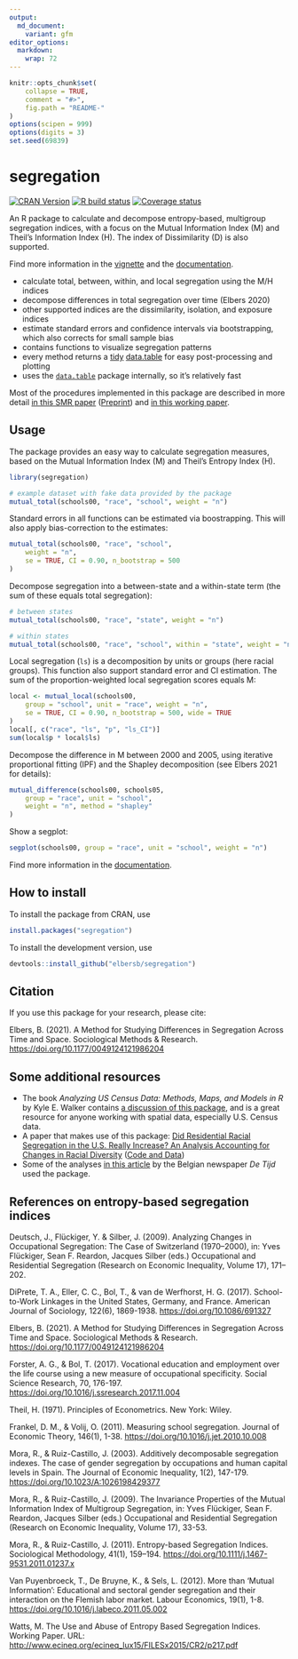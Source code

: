 ```yaml
---
output:
  md_document:
    variant: gfm
editor_options: 
  markdown: 
    wrap: 72
---
```


<!-- README.md is generated from README.Rmd. Please edit that file -->

```r
knitr::opts_chunk$set(
    collapse = TRUE,
    comment = "#>",
    fig.path = "README-"
)
options(scipen = 999)
options(digits = 3)
set.seed(69839)
```

# segregation

[![CRAN
Version](https://www.r-pkg.org/badges/version/segregation)](https://CRAN.R-project.org/package=segregation)
[![R build
status](https://github.com/elbersb/segregation/workflows/R-CMD-check/badge.svg)](https://github.com/elbersb/segregation/actions)
[![Coverage
status](https://codecov.io/gh/elbersb/segregation/branch/master/graph/badge.svg)](https://codecov.io/github/elbersb/segregation?branch=master)

An R package to calculate and decompose entropy-based, multigroup
segregation indices, with a focus on the Mutual Information Index (M)
and Theil's Information Index (H). The index of Dissimilarity (D) is
also supported.

Find more information in the
[vignette](https://elbersb.github.io/segregation/articles/segregation.html)
and the [documentation](https://elbersb.de/segregation).

-   calculate total, between, within, and local segregation using the M/H indices
-   decompose differences in total segregation over time (Elbers 2020)
-   other supported indices are the dissimilarity, isolation, and exposure indices
-   estimate standard errors and confidence intervals via bootstrapping,
    which also corrects for small sample bias
-   contains functions to visualize segregation patterns
-   every method returns a
    [tidy](https://vita.had.co.nz/papers/tidy-data.html)
    [data.table](https://rdatatable.gitlab.io/data.table/) for easy
    post-processing and plotting
-   uses the [`data.table`](https://rdatatable.gitlab.io/data.table/)
    package internally, so it's relatively fast

Most of the procedures implemented in this package are described in more
detail [in this SMR
paper](https://journals.sagepub.com/doi/full/10.1177/0049124121986204)
([Preprint](https://osf.io/preprints/socarxiv/ya7zs/)) 
and [in this working paper](https://osf.io/preprints/socarxiv/ruw4g/).

## Usage

The package provides an easy way to calculate segregation measures,
based on the Mutual Information Index (M) and Theil's Entropy Index (H).

```r
library(segregation)

# example dataset with fake data provided by the package
mutual_total(schools00, "race", "school", weight = "n")
```

Standard errors in all functions can be estimated via boostrapping. This
will also apply bias-correction to the estimates:

```r
mutual_total(schools00, "race", "school",
    weight = "n",
    se = TRUE, CI = 0.90, n_bootstrap = 500
)
```

Decompose segregation into a between-state and a within-state term (the
sum of these equals total segregation):

```r
# between states
mutual_total(schools00, "race", "state", weight = "n")

# within states
mutual_total(schools00, "race", "school", within = "state", weight = "n")
```

Local segregation (`ls`) is a decomposition by units or groups (here
racial groups). This function also support standard error and CI
estimation. The sum of the proportion-weighted local segregation scores
equals M:

```r
local <- mutual_local(schools00,
    group = "school", unit = "race", weight = "n",
    se = TRUE, CI = 0.90, n_bootstrap = 500, wide = TRUE
)
local[, c("race", "ls", "p", "ls_CI")]
sum(local$p * local$ls)
```

Decompose the difference in M between 2000 and 2005, using iterative
proportional fitting (IPF) and the Shapley decomposition (see Elbers
2021 for details):

```r
mutual_difference(schools00, schools05,
    group = "race", unit = "school",
    weight = "n", method = "shapley"
)
```

Show a segplot:

```r
segplot(schools00, group = "race", unit = "school", weight = "n")
```

Find more information in the
[documentation](https://elbersb.github.io/segregation).

## How to install

To install the package from CRAN, use

```r
install.packages("segregation")
```

To install the development version, use

```r
devtools::install_github("elbersb/segregation")
```

## Citation

If you use this package for your research, please cite:

Elbers, B. (2021). A Method for Studying Differences in Segregation
Across Time and Space. Sociological Methods & Research.
<https://doi.org/10.1177/0049124121986204>

## Some additional resources

-   The book *Analyzing US Census Data: Methods, Maps, and Models in R*
    by Kyle E. Walker contains [a discussion of this
    package](https://walker-data.com/census-r/modeling-us-census-data.html#indices-of-segregation-and-diversity),
    and is a great resource for anyone working with spatial data,
    especially U.S. Census data.
-   A paper that makes use of this package: [Did Residential Racial
    Segregation in the U.S. Really Increase? An Analysis Accounting for
    Changes in Racial
    Diversity](https://elbersb.com/public/posts/segregation-increase/)
    ([Code and Data](https://osf.io/mg9q4/))
-   Some of the analyses [in this
    article](https://multimedia.tijd.be/diversiteit/) by the Belgian
    newspaper *De Tijd* used the package.

## References on entropy-based segregation indices

Deutsch, J., Flückiger, Y. & Silber, J. (2009). Analyzing Changes in
Occupational Segregation: The Case of Switzerland (1970–2000), in: Yves
Flückiger, Sean F. Reardon, Jacques Silber (eds.) Occupational and
Residential Segregation (Research on Economic Inequality, Volume 17),
171–202.

DiPrete, T. A., Eller, C. C., Bol, T., & van de Werfhorst, H. G. (2017).
School-to-Work Linkages in the United States, Germany, and France.
American Journal of Sociology, 122(6), 1869-1938.
<https://doi.org/10.1086/691327>

Elbers, B. (2021). A Method for Studying Differences in Segregation
Across Time and Space. Sociological Methods & Research.
<https://doi.org/10.1177/0049124121986204>

Forster, A. G., & Bol, T. (2017). Vocational education and employment
over the life course using a new measure of occupational specificity.
Social Science Research, 70, 176-197.
<https://doi.org/10.1016/j.ssresearch.2017.11.004>

Theil, H. (1971). Principles of Econometrics. New York: Wiley.

Frankel, D. M., & Volij, O. (2011). Measuring school segregation.
Journal of Economic Theory, 146(1), 1-38.
<https://doi.org/10.1016/j.jet.2010.10.008>

Mora, R., & Ruiz-Castillo, J. (2003). Additively decomposable
segregation indexes. The case of gender segregation by occupations and
human capital levels in Spain. The Journal of Economic Inequality, 1(2),
147-179. <https://doi.org/10.1023/A:1026198429377>

Mora, R., & Ruiz-Castillo, J. (2009). The Invariance Properties of the
Mutual Information Index of Multigroup Segregation, in: Yves Flückiger,
Sean F. Reardon, Jacques Silber (eds.) Occupational and Residential
Segregation (Research on Economic Inequality, Volume 17), 33-53.

Mora, R., & Ruiz-Castillo, J. (2011). Entropy-based Segregation Indices.
Sociological Methodology, 41(1), 159–194.
<https://doi.org/10.1111/j.1467-9531.2011.01237.x>

Van Puyenbroeck, T., De Bruyne, K., & Sels, L. (2012). More than 'Mutual
Information': Educational and sectoral gender segregation and their
interaction on the Flemish labor market. Labour Economics, 19(1), 1-8.
<https://doi.org/10.1016/j.labeco.2011.05.002>

Watts, M. The Use and Abuse of Entropy Based Segregation Indices.
Working Paper. URL:
<http://www.ecineq.org/ecineq_lux15/FILESx2015/CR2/p217.pdf>
